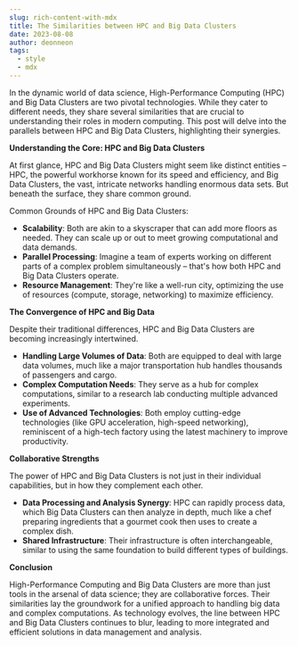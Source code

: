 ```yaml
---
slug: rich-content-with-mdx
title: The Similarities between HPC and Big Data Clusters
date: 2023-08-08
author: deonneon
tags:
  - style
  - mdx
---
```


In the dynamic world of data science, High-Performance Computing (HPC) and Big Data Clusters are two pivotal technologies. While they cater to different needs, they share several similarities that are crucial to understanding their roles in modern computing. This post will delve into the parallels between HPC and Big Data Clusters, highlighting their synergies.

**Understanding the Core: HPC and Big Data Clusters**

At first glance, HPC and Big Data Clusters might seem like distinct entities – HPC, the powerful workhorse known for its speed and efficiency, and Big Data Clusters, the vast, intricate networks handling enormous data sets. But beneath the surface, they share common ground.

Common Grounds of HPC and Big Data Clusters:

- **Scalability**: Both are akin to a skyscraper that can add more floors as needed. They can scale up or out to meet growing computational and data demands.
- **Parallel Processing**: Imagine a team of experts working on different parts of a complex problem simultaneously – that's how both HPC and Big Data Clusters operate.
- **Resource Management**: They're like a well-run city, optimizing the use of resources (compute, storage, networking) to maximize efficiency.

**The Convergence of HPC and Big Data**

Despite their traditional differences, HPC and Big Data Clusters are becoming increasingly intertwined.

- **Handling Large Volumes of Data**: Both are equipped to deal with large data volumes, much like a major transportation hub handles thousands of passengers and cargo.
- **Complex Computation Needs**: They serve as a hub for complex computations, similar to a research lab conducting multiple advanced experiments.
- **Use of Advanced Technologies**: Both employ cutting-edge technologies (like GPU acceleration, high-speed networking), reminiscent of a high-tech factory using the latest machinery to improve productivity.

**Collaborative Strengths**

The power of HPC and Big Data Clusters is not just in their individual capabilities, but in how they complement each other.

- **Data Processing and Analysis Synergy**: HPC can rapidly process data, which Big Data Clusters can then analyze in depth, much like a chef preparing ingredients that a gourmet cook then uses to create a complex dish.
- **Shared Infrastructure**: Their infrastructure is often interchangeable, similar to using the same foundation to build different types of buildings.

**Conclusion**

High-Performance Computing and Big Data Clusters are more than just tools in the arsenal of data science; they are collaborative forces. Their similarities lay the groundwork for a unified approach to handling big data and complex computations. As technology evolves, the line between HPC and Big Data Clusters continues to blur, leading to more integrated and efficient solutions in data management and analysis.
